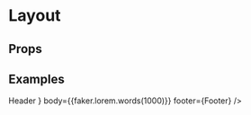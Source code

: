 
<Meta title="UI/Layout" component={Layout} />

# Layout

## Props

<Props of={Layout} />

## Examples

<Canvas>
  <Story name="Layout">
    <Box height="90vh">
      <Layout
        footerHeight={60}
        headerHeight={60}
        header={
          <AppBar position="static">
            <Toolbar>Header</Toolbar>
          </AppBar>
        }
        body={<Typography>{faker.lorem.words(1000)}</Typography>}
        footer={<Typography>Footer</Typography>}
      />
    </Box>
  </Story>
</Canvas>
